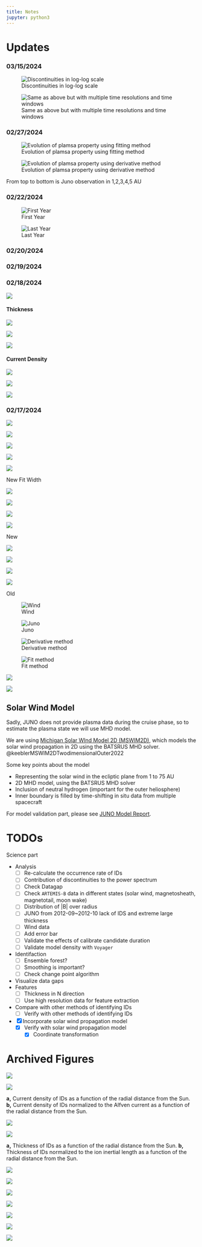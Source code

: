 ```yaml
---
title: Notes
jupyter: python3
---
```


# Updates

### 03/15/2024

![Discontinuities in log-log scale](figures/l_j_fit_xscale_log)

![Same as above but with multiple time resolutions and time windows](figures/l_j_r_fit_xscale_log)

### 02/27/2024

::: {.column-screen}
::: {#fig-evolution-juno layout-nrow="1"}
![Evolution of plamsa property using fitting method](figures/l_j_r_fit.png)

![Evolution of plamsa property using derivative method](figures/l_j_r_der.png)

From top to bottom is Juno observation in 1,2,3,4,5 AU
:::
:::

<!-- 
### 02/26/2024

::: {.column-screen layout-nrow="1"}
{{< embed notebooks/01_results_julia.ipynb#fig-l-comp >}}
:::

::: {.column-screen layout-nrow="1"}
{{< embed notebooks/01_results_julia.ipynb#fig-l-j-r-der >}}
:::

::: {.column-screen layout-nrow="1"}
{{< embed notebooks/01_results_julia.ipynb#fig-l-r-fit >}}
:::

### 02/25/2024

::: {.column-screen layout-nrow="1"}
{{< embed notebooks/archive/05_sea.ipynb#fig-fit >}}

{{< embed notebooks/archive/05_sea.ipynb#fig-fit-params >}}
::: 
-->



### 02/22/2024

::: {.column-screen layout-nrow="1"}
![First Year](figures/sea/sea_juno_first_year_high.png)

![Last Year](figures/sea/sea_juno_last_year_high.png)
:::

### 02/20/2024

### 02/19/2024

<!-- {{< embed notebooks/04_properties.ipynb#fig-jno-8hz-tau-20-der >}} -->

### 02/18/2024

![](figures/new/duration/duration_dist_ts_comparison)

#### Thickness
::: {.column-screen layout-nrow="1"}
![](figures/new/thickness/thickness_k_dist)

![](figures/new/thickness/thickness_k_dist-8hz)

![](figures/new/thickness/thickness_k_dist-8hz-tau_20)
:::


#### Current Density

::: {.column-screen layout-nrow="1"}
![](figures/new/current/current_k_dist)

![](figures/new/current/current_k_dist-8hz)

![](figures/new/current/current_k_dist-8hz-tau_20)

:::


### 02/17/2024

::: {.column-screen layout-nrow="1"}

![](figures/new/duration/duration_dist)

![](figures/new/thickness/thickness_k_fit_dist)

![](figures/new/current/current_k_dist)
:::


::: {.column-screen layout-nrow="1"}

![](figures/new/thickness/thickness_k_fit_r_dist)

![](figures/new/thickness/thickness_k_fit_N1_r_dist)

New Fit Width
:::

::: {.column-screen layout-ncol="4"}
![](figures/new/current/current_k_r_dist)

![](figures/new/current/current_k_N1_r_dist)

![](figures/new/thickness/thickness_k_r_dist)

![](figures/new/thickness/thickness_k_N1_r_dist)

New
:::

::: {.column-screen layout-ncol="4"}

![](figures/current/current_r_dist)

![](figures/current/current_N1_r_dist)

![](figures/thickness/thickness_k_r_dist)

![](figures/thickness/thickness_k_N1_r_dist)

Old
:::


::: {.column-screen layout-ncol="4"}

![Wind](figures/ts_method/wind)

![Juno](figures/ts_method/juno)

![Derivative method](figures/ts_method/derivative)

![Fit method](figures/ts_method/fit)


![](figures/ts_method/wind_fit)

![](figures/ts_method/all)

:::


## Solar Wind Model

Sadly, JUNO does not provide plasma data during the cruise phase, so to estimate the plasma state we will use MHD model.

We are using [Michigan Solar WInd Model 2D (MSWIM2D)](http://csem.engin.umich.edu/MSWIM2D/), which models the solar wind propagation in 2D using the BATSRUS MHD solver. @keeblerMSWIM2DTwodimensionalOuter2022

Some key points about the model

-   Representing the solar wind in the ecliptic plane from 1 to 75 AU
-   2D MHD model, using the BATSRUS MHD solver
-   Inclusion of neutral hydrogen (important for the outer heliosphere)
-   Inner boundary is filled by time-shifting in situ data from multiple spacecraft

For model validation part, please see [JUNO Model Report](notebooks/20_model.ipynb).


<!-- 
::: {.column-screen layout-nrow="1"}
![Effect of the time resolution on the discontinuity properties](figures/ts_effect_fit_new)

![Effect of the time resolution on the discontinuity properties](figures/ts_effect)
:::
-->

# TODOs

Science part

-   Analysis
    -   [ ] Re-calculate the occurrence rate of IDs
    -   [ ] Contribution of discontinuities to the power spectrum
    -   [ ] Check Datagap
    -   [ ] Check `ARTEMIS-B` data in different states (solar wind, magnetosheath, magnetotail, moon wake)
    -   [ ] Distribution of \|B\| over radius
    -   [ ] JUNO from 2012-09\~2012-10 lack of IDS and extreme large thickness
    -   [ ] Wind data
    -   [ ] Add error bar
    -   [ ] Validate the effects of calibrate candidate duration
    -   [ ] Validate model density with `Voyager`
-   Identifaction
    -   [ ] Ensemble forest?
    -   [ ] Smoothing is important?
    -   [ ] Check change point algorithm
-   Visualize data gaps
-   Features
    -   [ ] Thickness in N direction
    -   [ ] Use high resolution data for feature extraction
-   Compare with other methods of identifying IDs
    -   [ ] Verify with other methods of identifying IDs
-   [x] Incorporate solar wind propagation model
    -   [x] Verify with solar wind propagation model
        -   [x] Coordinate transformation

# Archived Figures

::: {#fig-current layout-nrow="1"}
![](figures/new/current/current_k_r_dist)

![](figures/new/current/current_k_N1_r_dist)

**a,** Current density of IDs as a function of the radial distance from the Sun. **b,** Current density of IDs normalized to the Alfven current as a function of the radial distance from the Sun.
:::

::: {#fig-thickness layout-nrow="1"}
![](figures/new/thickness/thickness_k_fit_r_dist)

![](figures/new/thickness/thickness_k_fit_N1_r_dist)

**a,** Thickness of IDs as a function of the radial distance from the Sun. **b,** Thickness of IDs normalized to the ion inertial length as a function of the radial distance from the Sun. 
:::

![](figures/l_j_fit_taus)

![](figures/l_j_fit_taus_xscale_log)

::: {.column-screen-inset layout-nrow="1"}
![](figures/thickness/thickness_k_dist)

![](figures/thickness/thickness_k_N1_dist)

![](figures/thickness/thickness_k_N1_r_dist)
:::

::: {.column-screen-inset layout-nrow="1"}

![](figures/current/current_k_dist)

![](figures/current/current_k_N1_dist)

:::